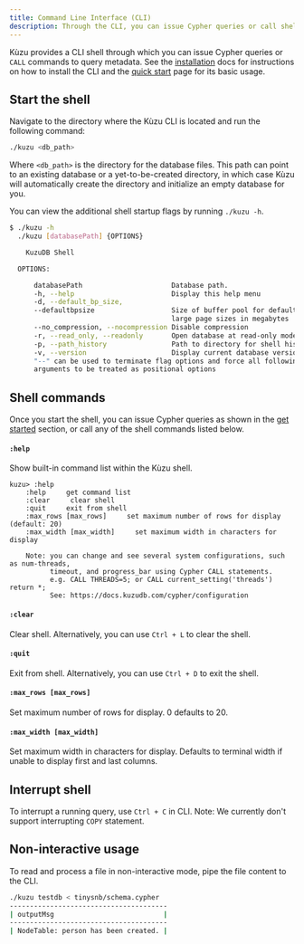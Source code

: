 ```yaml
---
title: Command Line Interface (CLI)
description: Through the CLI, you can issue Cypher queries or call shell commands.
---
```


Kùzu provides a CLI shell through which you can issue Cypher queries or `CALL` commands to query
metadata. See the [installation](/installation) docs for instructions on how
to install the CLI and the [quick start](/get-started) page for its basic usage.

## Start the shell

Navigate to the directory where the Kùzu CLI is located and run the following command:

```bash
./kuzu <db_path>
```

Where `<db_path>` is the directory for the database files. 
This path can point to an existing database or a yet-to-be-created directory, in which case
Kùzu will automatically create the directory and initialize an empty database for you.

You can view the additional shell startup flags by running `./kuzu -h`.

```bash
$ ./kuzu -h
  ./kuzu [databasePath] {OPTIONS}

    KuzuDB Shell

  OPTIONS:

      databasePath                      Database path.
      -h, --help                        Display this help menu
      -d, --default_bp_size,
      --defaultbpsize                   Size of buffer pool for default and
                                        large page sizes in megabytes
      --no_compression, --nocompression Disable compression
      -r, --read_only, --readonly       Open database at read-only mode.
      -p, --path_history                Path to directory for shell history
      -v, --version                     Display current database version
      "--" can be used to terminate flag options and force all following
      arguments to be treated as positional options
```

## Shell commands

Once you start the shell, you can issue Cypher queries as shown in the [get started](/get-started)
section, or call any of the shell commands listed below.

#### `:help`
Show built-in command list within the Kùzu shell.

```
kuzu> :help
    :help     get command list
    :clear     clear shell
    :quit     exit from shell
    :max_rows [max_rows]     set maximum number of rows for display (default: 20)
    :max_width [max_width]     set maximum width in characters for display

    Note: you can change and see several system configurations, such as num-threads, 
          timeout, and progress_bar using Cypher CALL statements.
          e.g. CALL THREADS=5; or CALL current_setting('threads') return *;
          See: https://docs.kuzudb.com/cypher/configuration
```

#### `:clear`
Clear shell. Alternatively, you can use `Ctrl + L` to clear the shell.

#### `:quit`
Exit from shell. Alternatively, you can use `Ctrl + D` to exit the shell.

#### `:max_rows [max_rows]`
Set maximum number of rows for display. 0 defaults to 20.

#### `:max_width [max_width]`
Set maximum width in characters for display. Defaults to terminal width if unable to display first and last columns. 

## Interrupt shell
To interrupt a running query, use `Ctrl + C` in CLI. Note: We currently don't support interrupting `COPY` statement.

## Non-interactive usage
To read and process a file in non-interactive mode, pipe the file content to the CLI.

```bash
./kuzu testdb < tinysnb/schema.cypher
---------------------------------------
| outputMsg                           |
---------------------------------------
| NodeTable: person has been created. |
```
